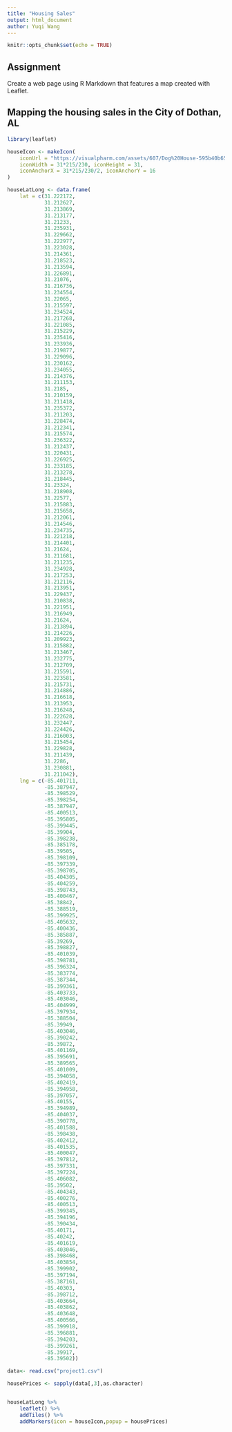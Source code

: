 ```yaml
---
title: "Housing Sales"
output: html_document
author: Yuqi Wang
---
```


```r
knitr::opts_chunk$set(echo = TRUE)
```

## Assignment

Create a web page using R Markdown that features a map created with Leaflet.

## Mapping the housing sales in the City of Dothan, AL

```r
library(leaflet)

houseIcon <- makeIcon(
    iconUrl = "https://visualpharm.com/assets/607/Dog%20House-595b40b65ba036ed117d3a63.svg",
    iconWidth = 31*215/230, iconHeight = 31,
    iconAnchorX = 31*215/230/2, iconAnchorY = 16
)

houseLatLong <- data.frame(
    lat = c(31.222172,
            31.212627,
            31.213869,
            31.213177,
            31.21233,
            31.235931,
            31.229662,
            31.222977,
            31.223028,
            31.214361,
            31.218523,
            31.213594,
            31.226891,
            31.21076,
            31.216736,
            31.234554,
            31.22065,
            31.215597,
            31.234524,
            31.217268,
            31.221085,
            31.215229,
            31.235416,
            31.233936,
            31.219877,
            31.229096,
            31.230162,
            31.234055,
            31.214376,
            31.211153,
            31.2185,
            31.210159,
            31.211418,
            31.235372,
            31.211203,
            31.228474,
            31.212341,
            31.215574,
            31.236322,
            31.212437,
            31.220431,
            31.226925,
            31.233185,
            31.213278,
            31.218445,
            31.23324,
            31.218908,
            31.22577,
            31.215883,
            31.215658,
            31.212061,
            31.214546,
            31.234735,
            31.221218,
            31.214401,
            31.21624,
            31.211681,
            31.211235,
            31.234928,
            31.217253,
            31.212116,
            31.213951,
            31.229437,
            31.210838,
            31.221951,
            31.216949,
            31.21624,
            31.213894,
            31.214226,
            31.209923,
            31.215882,
            31.213467,
            31.232775,
            31.212709,
            31.215591,
            31.223581,
            31.215731,
            31.214886,
            31.216618,
            31.213953,
            31.216248,
            31.222628,
            31.232447,
            31.224426,
            31.216003,
            31.215454,
            31.229828,
            31.211439,
            31.2286,
            31.230881,
            31.211042),
    lng = c(-85.401711,
            -85.387947,
            -85.398529,
            -85.398254,
            -85.387947,
            -85.400513,
            -85.395805,
            -85.399445,
            -85.39904,
            -85.398238,
            -85.385178,
            -85.39505,
            -85.398109,
            -85.397339,
            -85.398705,
            -85.404305,
            -85.404259,
            -85.398743,
            -85.400467,
            -85.38842,
            -85.388519,
            -85.399925,
            -85.405632,
            -85.400436,
            -85.385887,
            -85.39269,
            -85.398827,
            -85.401039,
            -85.398781,
            -85.396324,
            -85.383774,
            -85.387344,
            -85.399361,
            -85.403733,
            -85.403046,
            -85.404999,
            -85.397934,
            -85.388504,
            -85.39949,
            -85.403046,
            -85.390242,
            -85.39872,
            -85.401169,
            -85.395691,
            -85.389565,
            -85.401009,
            -85.394058,
            -85.402419,
            -85.394958,
            -85.397057,
            -85.40155,
            -85.394989,
            -85.404037,
            -85.390778,
            -85.401588,
            -85.398438,
            -85.402412,
            -85.401535,
            -85.400047,
            -85.397812,
            -85.397331,
            -85.397224,
            -85.406082,
            -85.39502,
            -85.404343,
            -85.400276,
            -85.400513,
            -85.399345,
            -85.394196,
            -85.390434,
            -85.40171,
            -85.40242,
            -85.401619,
            -85.403046,
            -85.398468,
            -85.403854,
            -85.399902,
            -85.397194,
            -85.387161,
            -85.40303,
            -85.398712,
            -85.403664,
            -85.403862,
            -85.403648,
            -85.400566,
            -85.399918,
            -85.396881,
            -85.394203,
            -85.399261,
            -85.39917,
            -85.39502))

data<- read.csv("project1.csv")

housePrices <- sapply(data[,3],as.character)


houseLatLong %>% 
    leaflet() %>%
    addTiles() %>%
    addMarkers(icon = houseIcon,popup = housePrices)
```
